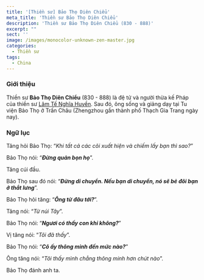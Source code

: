 ```yaml
---
title: '[Thiền sư] Bảo Thọ Diên Chiểu'
meta_title: 'Thiền sư Bảo Thọ Diên Chiểu'
description: 'Thiền sư Bảo Thọ Diên Chiểu (830 - 888)'
excerpt: ""
sect: ''
image: /images/monocolor-unknown-zen-master.jpg
categories:
  - Thiền sư
tags:
  - China
---
```


### Giới thiệu

Thiền sư **Bảo Thọ Diên Chiểu** (830 - 888) là đệ tử và người thừa kế Pháp của thiền sư [Lâm Tế Nghĩa Huyền](/masters/linji-yixuan).
Sau đó, ông sống và giảng dạy tại Tu viện Bảo Thọ ở Trấn Châu (Zhengzhou gần thành phố Thạch Gia Trang ngày nay).

### Ngữ lục

Tăng hỏi Bảo Thọ: “_Khi tất cả các cõi xuất hiện và chiếm lấy bạn thì sao?_”

Bảo Thọ nói: “**_Đừng quản bọn họ_**”.

Tăng cúi đầu.

Bảo Thọ sau đó nói: “**_Đừng di chuyển. Nếu bạn di chuyển, nó sẽ bẻ đôi bạn ở thắt lưng_**”.

Bảo Thọ hỏi tăng: “**_Ông từ đâu tới?_**”.

Tăng nói: “_Từ núi Tây_”.

Bảo Thọ nói: “**_Ngươi có thấy con khỉ không?_**”

Vị tăng nói: “_Tôi đã thấy_”.

Bảo Thọ nói: “**_Cô ấy thông minh đến mức nào?_**”

Ông tăng nói: “_Tôi thấy mình chẳng thông minh hơn chút nào_”.

Bảo Thọ đánh anh ta.
